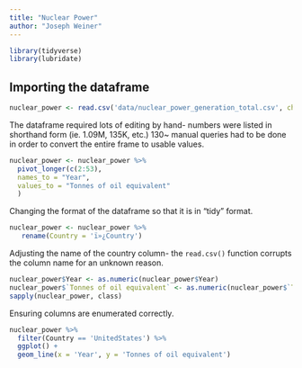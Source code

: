 ```yaml
---
title: "Nuclear Power"
author: "Joseph Weiner"
---
```


```r
library(tidyverse)
library(lubridate)
```
## Importing the dataframe

```r
nuclear_power <- read.csv('data/nuclear_power_generation_total.csv', check.names = F)
```
The dataframe required lots of editing by hand- numbers were listed in shorthand form (ie. 1.09M, 135K, etc.) 130~ manual queries had to be done in order to convert the entire frame to  usable values.

```r
nuclear_power <- nuclear_power %>% 
  pivot_longer(c(2:53),
  names_to = "Year",
  values_to = "Tonnes of oil equivalent"
  ) 
```
Changing the format of the dataframe so that it is in "tidy" format.

```r
nuclear_power <- nuclear_power %>% 
   rename(Country = 'ï»¿Country')
```
Adjusting the name of the country column- the `read.csv()` function corrupts the column name for an unknown reason.

```r
nuclear_power$Year <- as.numeric(nuclear_power$Year)
nuclear_power$`Tonnes of oil equivalent` <- as.numeric(nuclear_power$`Tonnes of oil equivalent`)
sapply(nuclear_power, class)
```
Ensuring columns are enumerated correctly.

```r
nuclear_power %>% 
  filter(Country == 'UnitedStates') %>% 
  ggplot() +
  geom_line(x = 'Year', y = 'Tonnes of oil equivalent')
```

